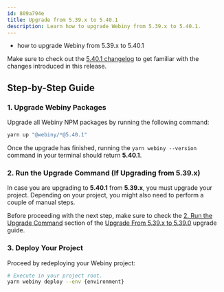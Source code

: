 ```yaml
---
id: 809a794e
title: Upgrade from 5.39.x to 5.40.1
description: Learn how to upgrade Webiny from 5.39.x to 5.40.1.
---
```



<Alert type="success" title="What you’ll learn">

- how to upgrade Webiny from 5.39.x to 5.40.1

</Alert>

<Alert type="info">

Make sure to check out the [5.40.1 changelog](./changelog) to get familiar with the changes introduced in this release.

</Alert>

## Step-by-Step Guide

### 1. Upgrade Webiny Packages

Upgrade all Webiny NPM packages by running the following command:

```bash
yarn up "@webiny/*@5.40.1"
```

Once the upgrade has finished, running the `yarn webiny --version` command in your terminal should return **5.40.1**.

### 2. Run the Upgrade Command (If Upgrading from 5.39.x)

In case you are upgrading to **5.40.1** from **5.39.x**, you must upgrade your project. Depending on your project, you might also need to perform a couple of manual steps.

Before proceeding with the next step, make sure to check the [2. Run the Upgrade Command](/docs/release-notes/5.40.0/upgrade-guide#2-run-the-upgrade-command) section of the [Upgrade From 5.39.x to 5.39.0](/docs/release-notes/5.39.0/upgrade-guide) upgrade guide.

### 3. Deploy Your Project

Proceed by redeploying your Webiny project:

```bash
# Execute in your project root.
yarn webiny deploy --env {environment}
```

<AdditionalNotes />

